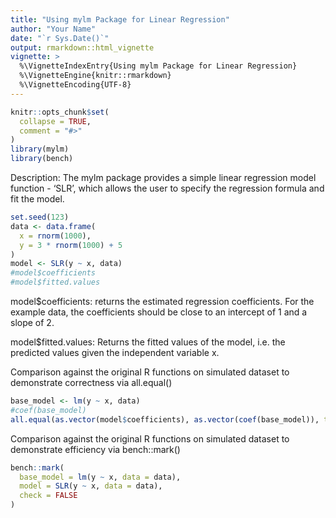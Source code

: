 ```yaml
---
title: "Using mylm Package for Linear Regression"
author: "Your Name"
date: "`r Sys.Date()`"
output: rmarkdown::html_vignette
vignette: >
  %\VignetteIndexEntry{Using mylm Package for Linear Regression}
  %\VignetteEngine{knitr::rmarkdown}
  %\VignetteEncoding{UTF-8}
---
```


```r
knitr::opts_chunk$set(
  collapse = TRUE,
  comment = "#>"
)
library(mylm)
library(bench)

```

Description: The mylm package provides a simple linear regression model function - 'SLR', which allows the user to specify the regression formula and fit the model.

```r
set.seed(123)
data <- data.frame(
  x = rnorm(1000),
  y = 3 * rnorm(1000) + 5
)
model <- SLR(y ~ x, data)
#model$coefficients
#model$fitted.values

```


model$coefficients: returns the estimated regression coefficients. For the example data, the coefficients should be close to an intercept of 1 and a slope of 2.


model$fitted.values: Returns the fitted values of the model, i.e. the predicted values given the independent variable x.


Comparison against the original R functions on simulated dataset to demonstrate correctness via all.equal()
```r
base_model <- lm(y ~ x, data)
#coef(base_model)
all.equal(as.vector(model$coefficients), as.vector(coef(base_model)), tolerance = 1e-8)
```


Comparison against the original R functions on simulated dataset to demonstrate efficiency via bench::mark()
```r
bench::mark(
  base_model = lm(y ~ x, data = data),
  model = SLR(y ~ x, data = data),
  check = FALSE
)
```




